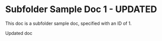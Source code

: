 # Subfolder Sample Doc 1 - UPDATED

This doc is a subfolder sample doc, specified with an ID of 1.

Updated doc
